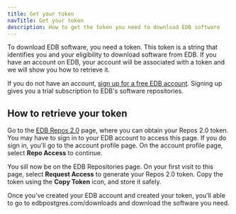 ```yaml
---
title: Get your token
navTitle: Get your token
description: How to get the token you need to download EDB software
---
```


To download EDB software, you need a token. This token is a string that identifies you and your eligibility to download software from EDB. If you have an account on EDB, your account will be associated with a token and we will show you how to retrieve it.

If you do not have an account, [sign up for a free EDB account](https://www.enterprisedb.com/accounts/register). 
Signing up gives you a trial subscription to EDB's software repositories. 

## How to retrieve your token

Go to the [EDB Repos 2.0](https://www.enterprisedb.com/repos-downloads) page, where you can obtain your Repos 2.0 token. 
You may have to sign in to your EDB account to access this page. If you do sign in, you'll go to the account profile page. On the account profile page, select **Repo Access** to continue.

You sill now be on the EDB Repositories page.
On your first visit to this page, select **Request Access** to generate your Repos 2.0 token. Copy the token using the **Copy Token** icon, and store it safely.


Once you’ve created your EDB account and created your token, you’ll able to go to edbpostgres.com/downloads and download the software you need.


